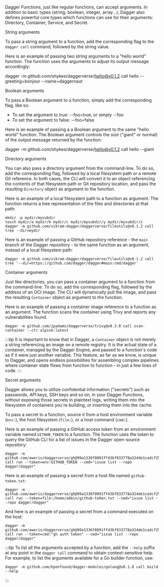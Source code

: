 Dagger Functions, just like regular functions, can accept arguments. In addition to basic types (string, boolean, integer, array...), Dagger also defines powerful core types which functions can use for their arguments: Directory, Container, Service, and Secret.

String arguments

To pass a string argument to a function, add the corresponding flag to the `dagger call` command, followed by the string value.

Here is an example of passing two string arguments to a "hello world" function. The function uses the arguments to adjust its output message accordingly:

dagger -m github.com/shykes/daggerverse/hello@v0.1.2 call hello --greeting=bonjour --name=daggernaut

Boolean arguments

To pass a Boolean argument to a function, simply add the corresponding flag, like so:

- To set the argument to true: --foo=true, or simply --foo
- To set the argument to false: --foo=false

Here is an example of passing a a Boolean argument to the same "hello world" function. The Boolean argument controls the size ("giant" or normal) of the output message returned by the function:

dagger -m github.com/shykes/daggerverse/hello@v0.1.2 call hello --giant

Directory arguments

You can also pass a directory argument from the command-line. To do so, add the corresponding flag, followed by a local filesystem path or a remote Git reference. In both cases, the CLI will convert it to an object referencing the contents of that filesystem path or Git repository location, and pass the resulting `Directory` object as argument to the function.

Here is an example of a local filesystem path to a function as argument. The function returns a tree representation of the files and directories at that path:

```shell
mkdir -p mydir/mysubdir
touch mydir/a mydir/b mydir/c mydir/mysubdir/y mydir/mysubdir/z
dagger -m github.com/vikram-dagger/daggerverse/fileutils@v0.1.2 call tree --dir=mydir
```

Here is an example of passing a GitHub repository reference - the `main` branch of the Dagger repository - to the same function as an argument, instead of a local filesystem path:

```shell
dagger -m github.com/vikram-dagger/daggerverse/fileutils@v0.1.2 call tree '--dir=https://github.com/dagger/dagger#main:cmd/dagger'
```

Container arguments

Just like directories, you can pass a container argument to a function from the command-line. To do so, add the corresponding flag, followed by the address of an OCI image. The CLI will dynamically pull the image, and pass the resulting `Container` object as argument to the function.

Here is an example of passing a container image reference to a function as an argument. The function scans the container using Trivy and reports any vulnerabilities found.

```shell
dagger -m github.com/jpadams/daggerverse/trivy@v0.3.0 call scan-container --ctr alpine:latest
```

:::tip
It is important to know that in Dagger, a `Container` object is not merely a string referencing an image on a remote registry. It is the actual state of a container, managed by the Dagger Engine, and passed to a function's code as if it were just another variable. This feature, as far as we know, is unique to Dagger, and opens endless possibilities for assembling complex pipelines where container state flows from function to function - in just a few lines of code.
:::

Secret arguments

Dagger allows you to utilize confidential information ("secrets") such as passwords, API keys, SSH keys and so on, in your Dagger Functions, without exposing those secrets in plaintext logs, writing them into the filesystem of containers you're building, or inserting them into the cache.

To pass a secret to a function, source it from a host environment variable (`env:`), the host filesystem (`file:`), or a host command (`cmd:`).

Here is an example of passing a GitHub access token from an environment variable named `GITHUB_TOKEN` to a function. The function uses the token to query the GitHub CLI for a list of issues in the Dagger open-source repository:

```shell
dagger -m github.com/aweris/daggerverse/gh@99a1336f8091ff43bf833778a324de1cadcf25ac call run --token=env:GITHUB_TOKEN --cmd="issue list --repo dagger/dagger"
```

Here is an example of passing a secret from a host file named `github-token.txt`:

```shell
dagger -m github.com/aweris/daggerverse/gh@99a1336f8091ff43bf833778a324de1cadcf25ac call run --token=file:/home/admin/github-token.txt --cmd="issue list --repo dagger/dagger"
```

And here is an example of passing a secret from a command executed on the host:

```shell
dagger -m github.com/aweris/daggerverse/gh@99a1336f8091ff43bf833778a324de1cadcf25ac call run --token=cmd:"gh auth token" --cmd="issue list --repo dagger/dagger"
```

:::tip
To list all the arguments accepted by a function, add the `--help` suffix at any point in the `dagger call` command to obtain context-sensitive help. For example, to list the arguments available for a Go builder function, use:

```shell
dagger -m github.com/kpenfound/dagger-modules/golang@v0.1.8 call build --help
```
:::
